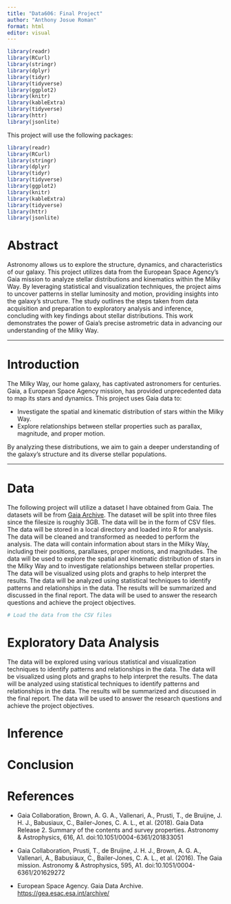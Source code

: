 ```yaml
---
title: "Data606: Final Project"
author: "Anthony Josue Roman"
format: html
editor: visual
---
```


```r
library(readr)
library(RCurl)
library(stringr)
library(dplyr)
library(tidyr)
library(tidyverse)
library(ggplot2)
library(knitr)
library(kableExtra)
library(tidyverse)
library(httr)
library(jsonlite)
```

This project will use the following packages:

```r
library(readr)
library(RCurl)
library(stringr)
library(dplyr)
library(tidyr)
library(tidyverse)
library(ggplot2)
library(knitr)
library(kableExtra)
library(tidyverse)
library(httr)
library(jsonlite)
```

# Abstract

Astronomy allows us to explore the structure, dynamics, and characteristics of our galaxy. This project utilizes data from the European Space Agency's Gaia mission to analyze stellar distributions and kinematics within the Milky Way. By leveraging statistical and visualization techniques, the project aims to uncover patterns in stellar luminosity and motion, providing insights into the galaxy's structure. The study outlines the steps taken from data acquisition and preparation to exploratory analysis and inference, concluding with key findings about stellar distributions. This work demonstrates the power of Gaia's precise astrometric data in advancing our understanding of the Milky Way.


--- 


# Introduction

The Milky Way, our home galaxy, has captivated astronomers for centuries. Gaia, a European Space Agency mission, has provided unprecedented data to map its stars and dynamics. This project uses Gaia data to:

- Investigate the spatial and kinematic distribution of stars within the Milky Way.
- Explore relationships between stellar properties such as parallax, magnitude, and proper motion.

By analyzing these distributions, we aim to gain a deeper understanding of the galaxy's structure and its diverse stellar populations.


---

# Data

The following project will utilize a dataset I have obtained from Gaia. The datasets will be from [Gaia Archive](https://gea.esac.esa.int/archive/). The dataset will be split into three files since the filesize is roughly 3GB. The data will be in the form of CSV files. The data will be stored in a local directory and loaded into R for analysis. The data will be cleaned and transformed as needed to perform the analysis. The data will contain information about stars in the Milky Way, including their positions, parallaxes, proper motions, and magnitudes. The data will be used to explore the spatial and kinematic distribution of stars in the Milky Way and to investigate relationships between stellar properties. The data will be visualized using plots and graphs to help interpret the results. The data will be analyzed using statistical techniques to identify patterns and relationships in the data. The results will be summarized and discussed in the final report. The data will be used to answer the research questions and achieve the project objectives.


```r

# Load the data from the CSV files

```

# Exploratory Data Analysis

The data will be explored using various statistical and visualization techniques to identify patterns and relationships in the data. The data will be visualized using plots and graphs to help interpret the results. The data will be analyzed using statistical techniques to identify patterns and relationships in the data. The results will be summarized and discussed in the final report. The data will be used to answer the research questions and achieve the project objectives.

# Inference


# Conclusion



# References

- Gaia Collaboration, Brown, A. G. A., Vallenari, A., Prusti, T., de Bruijne, J. H. J., Babusiaux, C., Bailer-Jones, C. A. L., et al. (2018). Gaia Data Release 2. Summary of the contents and survey properties. Astronomy & Astrophysics, 616, A1. doi:10.1051/0004-6361/201833051

- Gaia Collaboration, Prusti, T., de Bruijne, J. H. J., Brown, A. G. A., Vallenari, A., Babusiaux, C., Bailer-Jones, C. A. L., et al. (2016). The Gaia mission. Astronomy & Astrophysics, 595, A1. doi:10.1051/0004-6361/201629272

- European Space Agency. Gaia Data Archive. [https://gea.esac.esa.int/archive/](https://gea.esac.esa.int/archive/)

